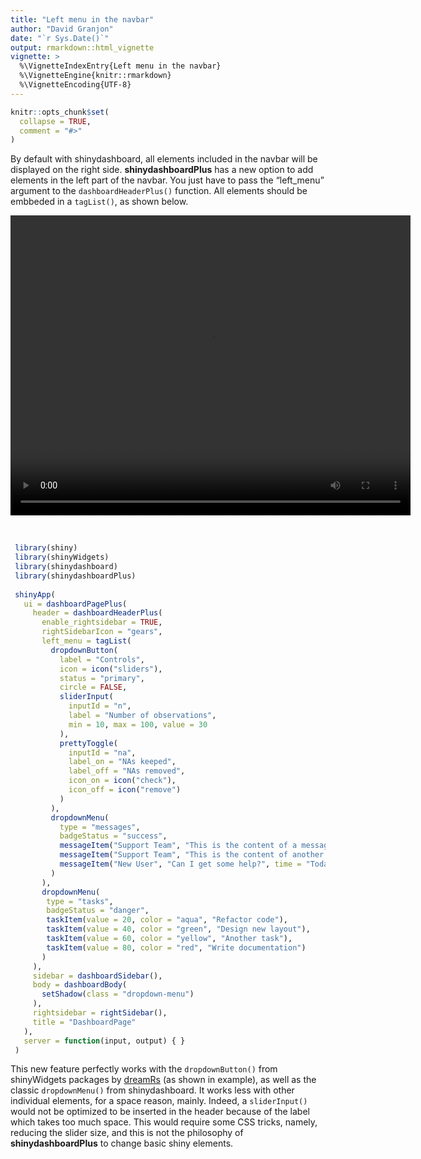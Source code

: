 ```yaml
---
title: "Left menu in the navbar"
author: "David Granjon"
date: "`r Sys.Date()`"
output: rmarkdown::html_vignette
vignette: >
  %\VignetteIndexEntry{Left menu in the navbar}
  %\VignetteEngine{knitr::rmarkdown}
  %\VignetteEncoding{UTF-8}
---
```


```r
knitr::opts_chunk$set(
  collapse = TRUE,
  comment = "#>"
)
```

By default with shinydashboard, all elements included in the navbar will be 
displayed on the right side. **shinydashboardPlus** has a new option to add
elements in the left part of the navbar. You just have to pass the "left_menu" argument
to the `dashboardHeaderPlus()` function. All elements should be embbeded in a `tagList()`,
as shown below.

<video width="640" height="480" controls style="display: block; margin: 0 auto;">
  <source src="figures/navbar-left-menu.mp4" type="video/mp4">
</video>

<br>

```r
 library(shiny)
 library(shinyWidgets)
 library(shinydashboard)
 library(shinydashboardPlus)
 
 shinyApp(
   ui = dashboardPagePlus(
     header = dashboardHeaderPlus(
       enable_rightsidebar = TRUE,
       rightSidebarIcon = "gears",
       left_menu = tagList(
         dropdownButton(
           label = "Controls",
           icon = icon("sliders"),
           status = "primary",
           circle = FALSE,
           sliderInput(
             inputId = "n",
             label = "Number of observations",
             min = 10, max = 100, value = 30
           ),
           prettyToggle(
             inputId = "na",
             label_on = "NAs keeped",
             label_off = "NAs removed",
             icon_on = icon("check"),
             icon_off = icon("remove")
           )
         ),
         dropdownMenu(
           type = "messages", 
           badgeStatus = "success",
           messageItem("Support Team", "This is the content of a message.", time = "5 mins"),
           messageItem("Support Team", "This is the content of another message.", time = "2 hours"),
           messageItem("New User", "Can I get some help?", time = "Today")
         )
       ),
       dropdownMenu(
        type = "tasks", 
        badgeStatus = "danger",
        taskItem(value = 20, color = "aqua", "Refactor code"),
        taskItem(value = 40, color = "green", "Design new layout"),
        taskItem(value = 60, color = "yellow", "Another task"),
        taskItem(value = 80, color = "red", "Write documentation")
       )
     ),
     sidebar = dashboardSidebar(),
     body = dashboardBody(
       setShadow(class = "dropdown-menu")
     ),
     rightsidebar = rightSidebar(),
     title = "DashboardPage"
   ),
   server = function(input, output) { }
 )
```

This new feature perfectly works with the `dropdownButton()` from shinyWidgets packages
by [dreamRs](https://twitter.com/_pvictorr) (as shown in example), 
as well as the classic `dropdownMenu()` from shinydashboard. 
It works less with other individual elements, for a space reason, mainly.
Indeed, a `sliderInput()` would not be optimized to be inserted in the header 
because of the label which takes too much space. This would require
some CSS tricks, namely, reducing the slider size, and this is not the philosophy of 
**shinydashboardPlus** to change basic shiny elements. 